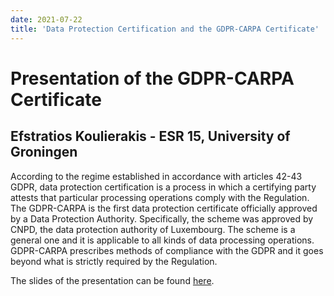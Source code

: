 ```yaml
---
date: 2021-07-22
title: 'Data Protection Certification and the GDPR-CARPA Certificate'
---
```


# Presentation of the GDPR-CARPA Certificate
## Efstratios Koulierakis - ESR 15, University of Groningen

According to the regime established in accordance with articles 42-43 GDPR, data protection certification is a process in which a certifying party attests that particular processing operations comply with the Regulation. The GDPR-CARPA is the first data protection certificate officially approved by a Data Protection Authority. Specifically, the scheme was approved by CNPD, the data protection authority of Luxembourg. The scheme is a general one and it is applicable to all kinds of data processing operations. GDPR-CARPA prescribes methods of compliance with the GDPR and it goes beyond what is strictly required by the Regulation.

The slides of the presentation can be found [here](/downloads/2022-07-22-koulierakis_colloquium_slides.pdf).
